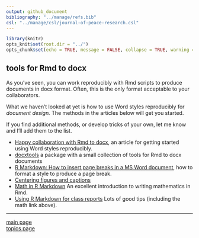 ```yaml
---
output: github_document
bibliography: "../manage/refs.bib" 
csl: "../manage/csl/journal-of-peace-research.csl"
---
```


```r
library(knitr)
opts_knit$set(root.dir = "../")
opts_chunk$set(echo = TRUE, message = FALSE, collapse = TRUE, warning = FALSE, cache = TRUE, cache.path = "tut-10-cache/03-", fig.path = "tut-10-images/03-")
```




## tools for Rmd to docx 

As you've seen, you can work reproducibly with Rmd scripts to produce documents in docx format. Often, this is the only format acceptable to your collaborators. 

What we haven't looked at yet is how to use Word styles reproducibly for  *document design.* The methods in the articles below will get you started. 

If you find additional methods, or develop tricks of your own, let me know and I'll add them to the list. 

 
- [Happy collaboration with Rmd to docx](http://rmarkdown.rstudio.com/articles_docx.html), an article for getting started using Word styles reproducibly.  
- [docxtools](https://github.com/graphdr/docxtools) a package with a small collection of tools for Rmd to docx documents  
- [R Markdown: How to insert page breaks in a MS Word document](http://datascienceplus.com/r-markdown-how-to-insert-page-breaks-in-a-ms-word-document/), how to format a style to produce a page break.  
- [Centering figures and captions](cm042_docx-center-figure.md) 
- [Math in R Markdown](http://www.stat.cmu.edu/~cshalizi/rmarkdown/#math-in-r-markdown) An excellent introduction to writing mathematics in Rmd. 
- [Using R Markdown for class reports](http://www.stat.cmu.edu/~cshalizi/rmarkdown/) Lots of good tips (including the math link above). 

 
---

[main page](../README.md)<br> 
[topics page](../README-by-topic.md)




